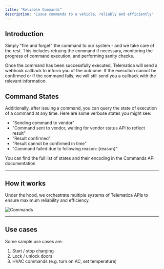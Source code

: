 ```yaml
---
title: "Reliable Commands"
description: "Issue commands to a vehicle, reliably and efficiently"
---
```


## Introduction

Simply "fire and forget" the command to our system - and we take care of the rest. 
This includes retrying the command if necessary, monitoring the progress of command execution, and performing sanity checks. 

Once the command has been successfully executed, Telematica will send a webhook callback to inform you of the outcome. 
If the execution cannot be confirmed or if the command fails, we will still send you a callback with the relevant information. 


## Command States
Additionally, after issuing a command, you can query the state of execution of a command at any time.
Here are some verbose states you might see:

- "Sending command to vendor"
- "Command sent to vendor, waiting for vendor status API to reflect result"
- "Result confirmed"
- "Result cannot be confirmed in time"
- "Command failed due to following reason: {reason}"

You can find the full list of states and their encoding in the Commands API documentation.

---
## How it works
Under the hood, we orchestrate multiple systems of Telematica APIs to ensure maximum reliability and efficiency.

![Commands](/images/reference/commands.png "Commands")


---
## Use cases

Some sample use cases are:

1. Start / stop charging
2. Lock / unlock doors
3. HVAC commands (e.g. turn on AC, set temperature)

